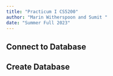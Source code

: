 ```yaml
---
title: "Practicum I CS5200"
author: "Marin Witherspoon and Sumit "
date: "Summer Full 2023"
---
```


## Connect to Database

## Create Database


